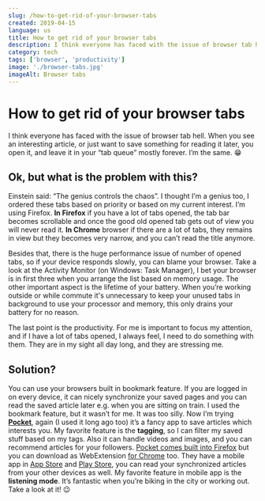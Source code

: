 ```yaml
---
slug: /how-to-get-rid-of-your-browser-tabs
created: 2019-04-15
language: us
title: How to get rid of your browser tabs
description: I think everyone has faced with the issue of browser tab hell. When you see an interesting article, or just want to save something for reading it later, you open it, and leave it in your “tab queue” mostly forever. I’m the same. 😁
category: tech
tags: ['browser', 'productivity']
image: './browser-tabs.jpg'
imageAlt: Browser tabs
---
```


# How to get rid of your browser tabs

I think everyone has faced with the issue of browser tab hell. When you see an interesting article, or just want to save something for reading it later, you open it, and leave it in your “tab queue” mostly forever. I’m the same. 😁

## Ok, but what is the problem with this?

Einstein said: “The genius controls the chaos”. I thought I’m a genius too, I ordered these tabs based on priority or based on my current interest. I’m using Firefox. **In Firefox** if you have a lot of tabs opened, the tab bar becomes scrollable and once the good old opened tab gets out of view you will never read it. **In Chrome** browser if there are a lot of tabs, they remains in view but they becomes very narrow, and you can’t read the title anymore.

Besides that, there is the huge performance issue of number of opened tabs, so if your device responds slowly, you can blame your browser. Take a look at the Activity Monitor (on Windows: Task Manager), I bet your browser is in first three when you arrange the list based on memory usage. The other important aspect is the lifetime of your battery. When you’re working outside or while commute it's unnecessary to keep your unused tabs in background to use your processor and memory, this only drains your battery for no reason.

The last point is the productivity. For me is important to focus my attention, and if I have a lot of tabs opened, I always feel, I need to do something with them. They are in my sight all day long, and they are stressing me.

## Solution?

You can use your browsers built in bookmark feature. If you are logged in on every device, it can nicely synchronize your saved pages and you can read the saved article later e.g. when you are sitting on train. I used the bookmark feature, but it wasn’t for me. It was too silly. Now I’m trying **[Pocket](https://getpocket.com/)**, again (I used it long ago too) it’s a fancy app to save articles which interests you. My favorite feature is the **tagging**, so I can filter my saved stuff based on my tags. Also it can handle videos and images, and you can recommend articles for your followers. [Pocket comes built into Firefox](https://blog.getpocket.com/2015/06/pocket-is-now-built-into-firefox/) but you can download as WebExtension [for Chrome](https://getpocket.com/chrome/) too. They have a mobile app in [App Store](https://itunes.apple.com/us/app/pocket-save-read-grow/id309601447) and [Play Store](https://play.google.com/store/apps/details?id=com.ideashower.readitlater.pro&hl=en), you can read your synchronized articles from your other devices as well. My favorite feature in mobile app is the **listening mode**. It’s fantastic when you’re biking in the city or working out. Take a look at it! 😉
